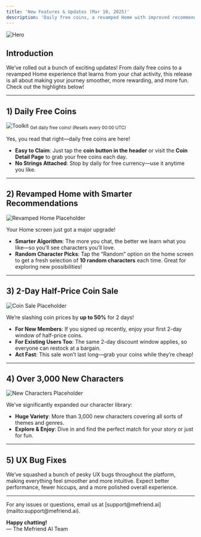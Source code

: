 ```yaml
---
title: 'New Features & Updates (Mar 10, 2025)'
description: 'Daily free coins, a revamped Home with improved recommendations, random character picks, a 2-day half-price coin sale, and more! (v1.1.0)'
---
```


<img
  className="block"
  src="/images/changelog/2025_03_10/thumbnail.png"
  alt="Hero"
/>

## Introduction

We’ve rolled out a bunch of exciting updates! From daily free coins to a revamped Home experience that learns from your chat activity, this release is all about making your journey smoother, more rewarding, and more fun. Check out the highlights below!

---

## 1) Daily Free Coins

![Toolkit](/images/changelog/2025_03_10/daily_bonus.png)
<sub>Get daily free coins! (Resets every 00:00 UTC)</sub>	

Yes, you read that right—daily free coins are here!  
- **Easy to Claim**: Just tap the **coin button in the header** or visit the **Coin Detail Page** to grab your free coins each day.  
- **No Strings Attached**: Stop by daily for free currency—use it anytime you like.

---

## 2) Revamped Home with Smarter Recommendations

<img
  className="block"
  src="/images/changelog/2025_03_10/revamped_home.png"
  alt="Revamped Home Placeholder"
/>

Your Home screen just got a major upgrade!  
- **Smarter Algorithm**: The more you chat, the better we learn what you like—so you’ll see characters you’ll love.  
- **Random Character Picks**: Tap the “Random” option on the home screen to get a fresh selection of **10 random characters** each time. Great for exploring new possibilities!  

---

## 3) 2-Day Half-Price Coin Sale

<img
  className="block"
  src="/images/changelog/2025_03_10/coin_sale.png"
  alt="Coin Sale Placeholder"
/>

We’re slashing coin prices by **up to 50%** for 2 days!  
- **For New Members**: If you signed up recently, enjoy your first 2-day window of half-price coins.  
- **For Existing Users Too**: The same 2-day discount window applies, so everyone can restock at a bargain.  
- **Act Fast**: This sale won’t last long—grab your coins while they’re cheap!

---

## 4) Over 3,000 New Characters

<img
  className="block"
  src="/images/changelog/2025_03_10/new_characters.png"
  alt="New Characters Placeholder"
/>

We’ve significantly expanded our character library:  
- **Huge Variety**: More than 3,000 new characters covering all sorts of themes and genres.  
- **Explore & Enjoy**: Dive in and find the perfect match for your story or just for fun.

---

## 5) UX Bug Fixes

We’ve squashed a bunch of pesky UX bugs throughout the platform, making everything feel smoother and more intuitive. Expect better performance, fewer hiccups, and a more polished overall experience.

---

<Note>
For any issues or questions, email us at [support@mefriend.ai](mailto:support@mefriend.ai).

**Happy chatting!**  
— The Mefriend AI Team
</Note>
